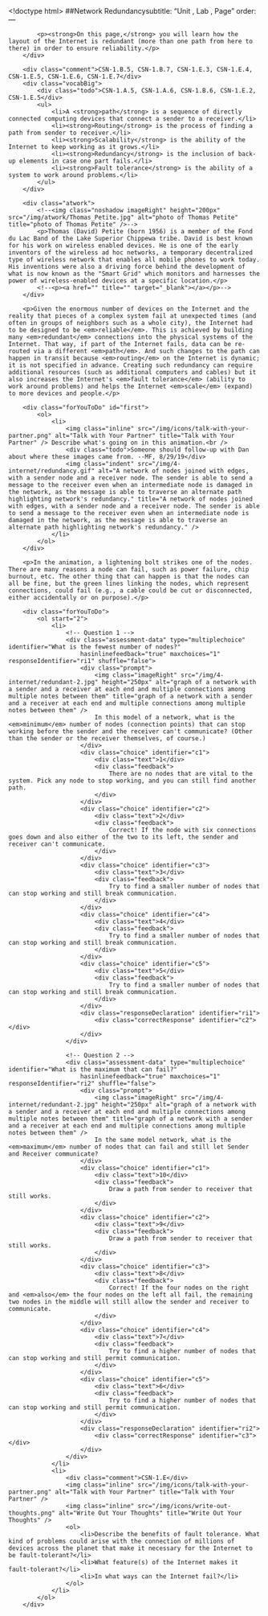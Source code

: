 <!doctype html>
<html lang="en">
    <head>
		<meta http-equiv="content-type" content="text/html; charset=utf-8" />
		<script type="text/javascript" src="/llab/loader.js"></script>
		<title>Unit 4 Lab 1: Computer Networks, Page 2</title>
    </head>
    
	<body>
        ##Network Redundancysubtitle: "Unit , Lab , Page"
order:
---
        <div class="learn">
	        <p><strong>On this page,</strong> you will learn how the layout of the Internet is redundant (more than one path from here to there) in order to ensure reliability.</p>
        </div>
        
        <div class="comment">CSN-1.B.5, CSN-1.B.7, CSN-1.E.3, CSN-1.E.4, CSN-1.E.5, CSN-1.E.6, CSN-1.E.7</div>
        <div class="vocabBig">
            <div class="todo">CSN-1.A.5, CSN-1.A.6, CSN-1.B.6, CSN-1.E.2, CSN-1.E.5</div>
            <ul>
                <li>A <strong>path</strong> is a sequence of directly connected computing devices that connect a sender to a receiver.</li>
                <li><strong>Routing</strong> is the process of finding a path from sender to receiver.</li>
                <li><strong>Scalability</strong> is the ability of the Internet to keep working as it grows.</li>
                <li><strong>Redundancy</strong> is the inclusion of back-up elements in case one part fails.</li>
                <li><strong>Fault tolerance</strong> is the ability of a system to work around problems.</li>
            </ul>
        </div>
		
		<div class="atwork">
			<!--<img class="noshadow imageRight" height="200px" src="/img/atwork/Thomas_Petite.jpg" alt="photo of Thomas Petite" title="photo of Thomas Petite" />-->
			<p>Thomas (David) Petite (born 1956) is a member of the Fond du Lac Band of the Lake Superior Chippewa tribe. David is best known for his work on wireless enabled devices. He is one of the early inventors of the wireless ad hoc networks, a temporary decentralized type of wireless network that enables all mobile phones to work today. His inventions were also a driving force behind the development of what is now known as the "Smart Grid" which monitors and harnesses the power of wireless-enabled devices at a specific location.</p>
			<!--<p><a href="" title="" target="_blank"></a></p>-->
		</div>
		
        <p>Given the enormous number of devices on the Internet and the reality that pieces of a complex system fail at unexpected times (and often in groups of neighbors such as a whole city), the Internet had to be designed to be <em>reliable</em>. This is achieved by building many <em>redundant</em> connections into the physical systems of the Internet. That way, if part of the Internet fails, data can be re-routed via a different <em>path</em>. And such changes to the path can happen in transit because <em>routing</em> on the Internet is dynamic; it is not specified in advance. Creating such redundancy can require additional resources (such as additional computers and cables) but it also increases the Internet's <em>fault tolerance</em> (ability to work around problems) and helps the Internet <em>scale</em> (expand) to more devices and people.</p>

        <div class="forYouToDo" id="first">
            <ol>
                <li>
                    <img class="inline" src="/img/icons/talk-with-your-partner.png" alt="Talk with Your Partner" title="Talk with Your Partner" /> Describe what's going on in this animation.<br />
                    <div class="todo">Someone should follow-up with Dan about where these images came from. --MF, 8/29/19</div>
                    <img class="indent" src="/img/4-internet/redundancy.gif" alt="A network of nodes joined with edges, with a sender node and a receiver node. The sender is able to send a message to the receiver even when an intermediate node is damaged in the network, as the message is able to traverse an alternate path highlighting network's redundancy." title="A network of nodes joined with edges, with a sender node and a receiver node. The sender is able to send a message to the receiver even when an intermediate node is damaged in the network, as the message is able to traverse an alternate path highlighting network's redundancy." />
                </li>
            </ol>
        </div>
                
        <p>In the animation, a lightening bolt strikes one of the nodes. There are many reasons a node can fail, such as power failure, chip burnout, etc. The other thing that can happen is that the nodes can all be fine, but the green lines linking the nodes, which represent connections, could fail (e.g., a cable could be cut or disconnected, either accidentally or on purpose).</p>
        
        <div class="forYouToDo">
			<ol start="2">
                <li>
                    <!-- Question 1 -->
                    <div class="assessment-data" type="multiplechoice" identifier="What is the fewest number of nodes?"
                        hasinlinefeedback="true" maxchoices="1" responseIdentifier="ri1" shuffle="false">
                        <div class="prompt">
                            <img class="imageRight" src="/img/4-internet/redundant-2.jpg" height="250px" alt="graph of a network with a sender and a receiver at each end and multiple connections among multiple notes between them" title="graph of a network with a sender and a receiver at each end and multiple connections among multiple notes between them" />
                            In this model of a network, what is the <em>minimum</em> number of nodes (connection points) that can stop working before the sender and the receiver can't communicate? (Other than the sender or the receiver themselves, of course.)
                        </div>
                        <div class="choice" identifier="c1">
                            <div class="text">1</div>
                            <div class="feedback">
                                There are no nodes that are vital to the system. Pick any node to stop working, and you can still find another path. 
                            </div>
                        </div>
                        <div class="choice" identifier="c2">
                            <div class="text">2</div>
                            <div class="feedback">
                                Correct! If the node with six connections goes down and also either of the two to its left, the sender and receiver can't communicate. 
                            </div>
                        </div>
                        <div class="choice" identifier="c3">
                            <div class="text">3</div>
                            <div class="feedback">
                                Try to find a smaller number of nodes that can stop working and still break communication. 
                            </div>
                        </div>
                        <div class="choice" identifier="c4">
                            <div class="text">4</div>
                            <div class="feedback">
                                Try to find a smaller number of nodes that can stop working and still break communication. 
                            </div>
                        </div>
                        <div class="choice" identifier="c5">
                            <div class="text">5</div>
                            <div class="feedback">
                                Try to find a smaller number of nodes that can stop working and still break communication. 
                            </div>
                        </div>
                        <div class="responseDeclaration" identifier="ri1">
                            <div class="correctResponse" identifier="c2"></div>
                        </div>
                    </div>

                    <!-- Question 2 -->
                    <div class="assessment-data" type="multiplechoice" identifier="What is the maximum that can fail?"
                        hasinlinefeedback="true" maxchoices="1" responseIdentifier="ri2" shuffle="false">
                        <div class="prompt">
                            <img class="imageRight" src="/img/4-internet/redundant-2.jpg" height="250px" alt="graph of a network with a sender and a receiver at each end and multiple connections among multiple notes between them" title="graph of a network with a sender and a receiver at each end and multiple connections among multiple notes between them" />
                            In the same model network, what is the <em>maximum</em> number of nodes that can fail and still let Sender and Receiver communicate?
                        </div>
                        <div class="choice" identifier="c1">
                            <div class="text">10</div>
                            <div class="feedback">
                                Draw a path from sender to receiver that still works.  
                            </div>
                        </div>
                        <div class="choice" identifier="c2">
                            <div class="text">9</div>
                            <div class="feedback">
                                Draw a path from sender to receiver that still works.  
                            </div>
                        </div>
                        <div class="choice" identifier="c3">
                            <div class="text">8</div>
                            <div class="feedback">
                                Correct! If the four nodes on the right and <em>also</em> the four nodes on the left all fail, the remaining two nodes in the middle will still allow the sender and receiver to communicate. 
                            </div>
                        </div>
                        <div class="choice" identifier="c4">
                            <div class="text">7</div>
                            <div class="feedback">
                                Try to find a higher number of nodes that can stop working and still permit communication. 
                            </div>
                        </div>
                        <div class="choice" identifier="c5">
                            <div class="text">6</div>
                            <div class="feedback">
                                Try to find a higher number of nodes that can stop working and still permit communication. 
                            </div>
                        </div>
                        <div class="responseDeclaration" identifier="ri2">
                            <div class="correctResponse" identifier="c3"></div>
                        </div>
                    </div>
                </li>
                <li>
                    <div class="comment">CSN-1.E</div>
                    <img class="inline" src="/img/icons/talk-with-your-partner.png" alt="Talk with Your Partner" title="Talk with Your Partner" />
                    <img class="inline" src="/img/icons/write-out-thoughts.png" alt="Write Out Your Thoughts" title="Write Out Your Thoughts" />
                    <ol>
                        <li>Describe the benefits of fault tolerance. What kind of problems could arise with the connection of millions of devices across the planet that make it necessary for the Internet to be fault-tolerant?</li>    
                        <li>What feature(s) of the Internet makes it fault-tolerant?</li>
                        <li>In what ways can the Internet fail?</li>
                    </ol>
                </li>
            </ol>
        </div>

    

